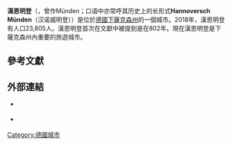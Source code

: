 {{Infobox German location
|type = Stadt
|image_coa = Wappen Hann Münden.png
|image_photo = Hann Münden Rathaus 2007.jpg
|image_caption = 漢恩明登市政廳
|coordinates = {{coord|51|25|N|09|39|E|format=dms|display=inline,title}}
|image_plan = Hann. Münden in GÖ-2016.svg
|state = Lower Saxony
|district = 哥廷根
|elevation = 123
|area = 121.12
|population = 23668
|Stand = 2013-12-31
|postal_code = 34346
|PLZ-alt = 3510
|area_code = 05541
|licence = GÖ, DUD, HMÜ
|Gemeindeschlüssel = 03159017
|divisions = 11
|Straße = Lotzestraße 2
|website = [https://www.hann.muenden.de/ www.hann.muenden.de]
|mayor = 哈拉德·威格納<br><small>{{lang|en|Harald Wegener}}</small> 
|party = 
}}
'''漢恩明登'''（{{lang-de|Hann. Münden}}，曾作Münden；口语中亦常呼其历史上的长形式'''Hannoversch Münden'''（汉诺威明登））是位於[[德國|德國]][[下薩克森州|下薩克森州]]的一個城市。2018年，漢恩明登有人口23,805人。漢恩明登首次在文獻中被提到是在802年。現在漢恩明登是下薩克森州內重要的旅遊城市。

== 參考文獻 ==
{{reflist}}

== 外部連結 ==
{{Commons category|Hann. Münden}}
* {{Official site|http://www.hann.muenden.de}} {{de}}
* {{Official site|http://www.hann.muenden-tourismus.de|官方旅遊網站}} {{de}}{{en}}{{fr}}{{nl}}{{it}}{{ru}}{{es}}

{{Authority control}}
{{DEFAULTSORT:Hann. Munden}}
[[Category:德國城市|Category:德國城市]]